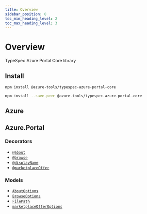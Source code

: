 ```yaml
---
title: Overview
sidebar_position: 0
toc_min_heading_level: 2
toc_max_heading_level: 3
---
```



# Overview

TypeSpec Azure Portal Core library

## Install

<Tabs>
<TabItem value="spec" label="In a spec" default>

```bash
npm install @azure-tools/typespec-azure-portal-core
```

</TabItem>
<TabItem value="library" label="In a library" default>

```bash
npm install --save-peer @azure-tools/typespec-azure-portal-core
```

</TabItem>
</Tabs>

## Azure

## Azure.Portal

### Decorators

- [`@about`](./decorators.md#@Azure.Portal.about)
- [`@browse`](./decorators.md#@Azure.Portal.browse)
- [`@displayName`](./decorators.md#@Azure.Portal.displayName)
- [`@marketplaceOffer`](./decorators.md#@Azure.Portal.marketplaceOffer)

### Models

- [`AboutOptions`](./data-types.md#Azure.Portal.AboutOptions)
- [`BrowseOptions`](./data-types.md#Azure.Portal.BrowseOptions)
- [`FilePath`](./data-types.md#Azure.Portal.FilePath)
- [`marketplaceOfferOptions`](./data-types.md#Azure.Portal.marketplaceOfferOptions)
